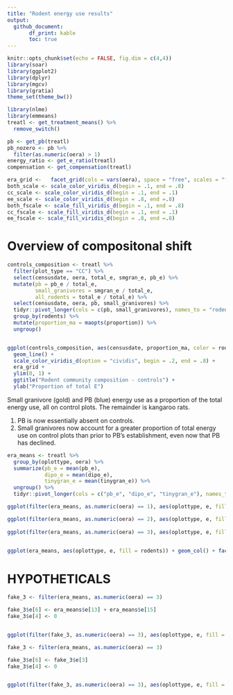 ```yaml
---
title: "Rodent energy use results"
output:
  github_document:
       df_print: kable
       toc: true
---
```


```r
knitr::opts_chunk$set(echo = FALSE, fig.dim = c(4,4))
library(soar)
library(ggplot2)
library(dplyr)
library(mgcv)
library(gratia)
theme_set(theme_bw())

library(nlme)
library(emmeans)
treatl <- get_treatment_means() %>%
  remove_switch()

pb <- get_pb(treatl)
pb_nozero <- pb %>%
  filter(as.numeric(oera) > 1)
energy_ratio <- get_e_ratio(treatl)
compensation <- get_compensation(treatl)

era_grid <-   facet_grid(cols = vars(oera), space = "free", scales = "free_x")
both_scale <- scale_color_viridis_d(begin = .1, end = .8)
cc_scale <- scale_color_viridis_d(begin = .1, end = .1)
ee_scale <- scale_color_viridis_d(begin = .8, end =.8)
both_fscale <- scale_fill_viridis_d(begin = .1, end = .8)
cc_fscale <- scale_fill_viridis_d(begin = .1, end = .1)
ee_fscale <- scale_fill_viridis_d(begin = .8, end =.8)


```


# Overview of compositonal shift

```r

controls_composition <- treatl %>%
  filter(plot_type == "CC") %>%
  select(censusdate, oera, total_e, smgran_e, pb_e) %>%
  mutate(pb = pb_e / total_e,
         small_granivores = smgran_e / total_e,
         all_rodents = total_e / total_e) %>%
  select(censusdate, oera, pb, small_granivores) %>%
  tidyr::pivot_longer(cols = c(pb, small_granivores), names_to = "rodents", values_to = "proportion") %>% 
  group_by(rodents) %>%
  mutate(proportion_ma = maopts(proportion)) %>%
  ungroup()


ggplot(controls_composition, aes(censusdate, proportion_ma, color = rodents)) +
  geom_line() +
  scale_color_viridis_d(option = "cividis", begin = .2, end = .8) +
  era_grid +
  ylim(0, 1) +
  ggtitle("Rodent community composition - controls") +
  ylab("Proportion of total E")
```


Small granivore (gold) and PB (blue) energy use as a proportion of the total energy use, all on control plots. The remainder is kangaroo rats.

1. PB is now essentially absent on controls.
1. Small granivores now account for a greater proportion of total energy use on control plots than prior to PB's establishment, even now that PB has declined.

```r

era_means <- treatl %>%
  group_by(oplottype, oera) %>%
  summarize(pb_e = mean(pb_e),
            dipo_e = mean(dipo_e),
            tinygran_e = mean(tinygran_e)) %>%
  ungroup() %>%
  tidyr::pivot_longer(cols = c("pb_e", "dipo_e", "tinygran_e"), names_to = "rodents", values_to = "e")

ggplot(filter(era_means, as.numeric(oera) == 1), aes(oplottype, e, fill = rodents)) + geom_col() + theme(legend.position = "none")

ggplot(filter(era_means, as.numeric(oera) == 2), aes(oplottype, e, fill = rodents)) + geom_col() + theme(legend.position = "none")
       
ggplot(filter(era_means, as.numeric(oera) == 3), aes(oplottype, e, fill = rodents)) + geom_col() + theme(legend.position = "none")
       
```

```r
ggplot(era_means, aes(oplottype, e, fill = rodents)) + geom_col() + facet_wrap(vars(oera))

```

# HYPOTHETICALS

```r

fake_3 <- filter(era_means, as.numeric(oera) == 3)

fake_3$e[6] <- era_means$e[13] + era_means$e[15]
fake_3$e[4] <- 0


ggplot(filter(fake_3, as.numeric(oera) == 3), aes(oplottype, e, fill = rodents)) + geom_col() + theme(legend.position = "none")


```


```r

fake_3 <- filter(era_means, as.numeric(oera) == 3)

fake_3$e[6] <- fake_3$e[3]
fake_3$e[4] <- 0


ggplot(filter(fake_3, as.numeric(oera) == 3), aes(oplottype, e, fill = rodents)) + geom_col() + theme(legend.position = "none")


```
